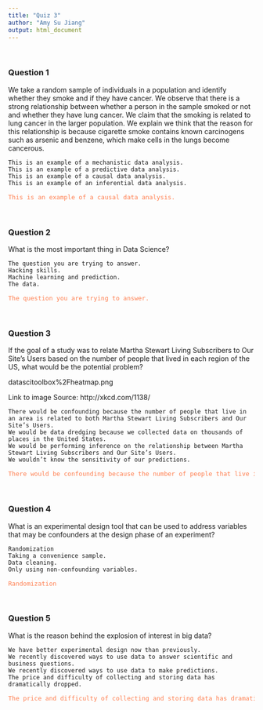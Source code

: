 ```yaml
---
title: "Quiz 3"
author: "Amy Su Jiang"
output: html_document
---
```

<style>answer {color: coral; font-size:0.9em; }</style><br />

### Question 1

We take a random sample of individuals in a population and identify whether they smoke and if they have cancer. We observe that there is a strong relationship between whether a person in the sample smoked or not and whether they have lung cancer. We claim that the smoking is related to lung cancer in the larger population. We explain we think that the reason for this relationship is because cigarette smoke contains known carcinogens such as arsenic and benzene, which make cells in the lungs become cancerous.

    This is an example of a mechanistic data analysis.  
    This is an example of a predictive data analysis.      
    This is an example of a causal data analysis.
    This is an example of an inferential data analysis.
    
<pre><answer>This is an example of a causal data analysis.</answer></pre><br />    

### Question 2

What is the most important thing in Data Science?

    The question you are trying to answer.
    Hacking skills.
    Machine learning and prediction.
    The data.

<pre><answer>The question you are trying to answer.</answer></pre><br />

### Question 3

If the goal of a study was to relate Martha Stewart Living Subscribers to Our Site’s Users based on the number of people that lived in each region of the US, what would be the potential problem?

datascitoolbox%2Fheatmap.png

Link to image Source: http://xkcd.com/1138/

    There would be confounding because the number of people that live in an area is related to both Martha Stewart Living Subscribers and Our Site’s Users.
    We would be data dredging because we collected data on thousands of places in the United States.
    We would be performing inference on the relationship between Martha Stewart Living Subscribers and Our Site’s Users.
    We wouldn’t know the sensitivity of our predictions.

<pre><answer>There would be confounding because the number of people that live in an area is related to both Martha Stewart Living Subscribers and Our Site’s Users.</answer></pre><br />

### Question 4

What is an experimental design tool that can be used to address variables that may be confounders at the design phase of an experiment?

    Randomization
    Taking a convenience sample.
    Data cleaning.
    Only using non-confounding variables.

<pre><answer>Randomization</answer></pre><br />


### Question 5

What is the reason behind the explosion of interest in big data?

    We have better experimental design now than previously.
    We recently discovered ways to use data to answer scientific and business questions.
    We recently discovered ways to use data to make predictions.
    The price and difficulty of collecting and storing data has dramatically dropped.

<pre><answer>The price and difficulty of collecting and storing data has dramatically dropped.</answer></pre><br />